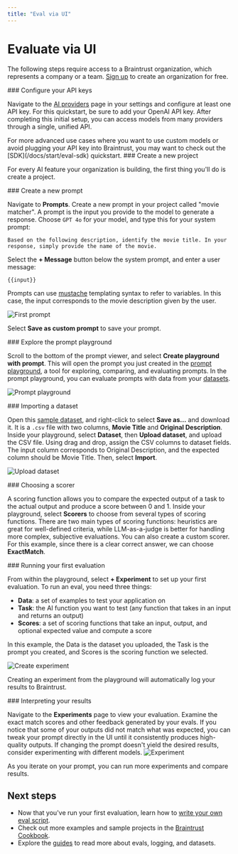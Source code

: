 ```yaml
---
title: "Eval via UI"
---
```



# Evaluate via UI

The following steps require access to a Braintrust organization, which represents a company or a team. [Sign up](https://www.braintrust.dev/signup) to create an organization for free.

<Steps>
<Step>
### Configure your API keys

Navigate to the [AI providers](/app/settings?subroute=secrets) page in your settings and configure at least one API key. For this quickstart, be sure to add your OpenAI API key. After completing this initial setup, you can access models from many providers through a single, unified API.

<Callout>
  For more advanced use cases where you want to use custom models or avoid
  plugging your API key into Braintrust, you may want to check out the
  [SDK](/docs/start/eval-sdk) quickstart.
</Callout>

</Step>

<Step>
### Create a new project

For every AI feature your organization is building, the first thing you'll do is create a project.

</Step>

<Step>
### Create a new prompt

Navigate to **Prompts**. Create a new prompt in your project called "movie matcher". A prompt is the input you provide to the model to generate a response. Choose `GPT 4o` for your model, and type this for your system prompt:

```
Based on the following description, identify the movie title. In your response, simply provide the name of the movie.
```

Select the **\+ Message** button below the system prompt, and enter a user message:

```
{{input}}
```

Prompts can use [mustache](https://mustache.github.io/mustache.5.html) templating syntax to refer to variables. In this case, the input corresponds to the movie description given by the user.

![First prompt](./movie-matcher-prompt.png)

Select **Save as custom prompt** to save your prompt.

</Step>

<Step>
### Explore the prompt playground

Scroll to the bottom of the prompt viewer, and select **Create playground with prompt**. This will open the prompt you just created in the [prompt playground](https://www.braintrust.dev/docs/guides/playground), a tool for exploring, comparing, and evaluating prompts. In the prompt playground, you can evaluate prompts with data from your [datasets](https://www.braintrust.dev/docs/guides/datasets).

![Prompt playground](./prompt-playground.png)

</Step>

<Step>
### Importing a dataset

Open this [sample dataset](https://gist.githubusercontent.com/ornellaaltunyan/28972d2566ddf64bc171922d0f0564e2/raw/838d220eea620a2390427fe1ec35d347f2b798bd/gistfile1.csv), and right-click to select **Save as...** and download it. It is a `.csv` file with two columns, **Movie Title** and **Original Description**. Inside your playground, select **Dataset**, then **Upload dataset**, and upload the CSV file. Using drag and drop, assign the CSV columns to dataset fields. The input column corresponds to Original Description, and the expected column should be Movie Title. Then, select **Import**.

![Upload dataset](./upload-dataset.png)

</Step>

<Step>
### Choosing a scorer

A scoring function allows you to compare the expected output of a task to the actual output and produce a score between 0 and 1. Inside your playground, select **Scorers** to choose from several types of scoring functions. There are two main types of scoring functions: heuristics are great for well-defined criteria, while LLM-as-a-judge is better for handling more complex, subjective evaluations. You can also create a custom scorer. For this example, since there is a clear correct answer, we can choose **ExactMatch**.

</Step>

<Step>
### Running your first evaluation

From within the playground, select **+ Experiment** to set up your first evaluation. To run an eval, you need three things:

- **Data**: a set of examples to test your application on
- **Task**: the AI function you want to test (any function that takes in an input and returns an output)
- **Scores**: a set of scoring functions that take an input, output, and optional expected value and compute a score

In this example, the Data is the dataset you uploaded, the Task is the prompt you created, and Scores is the scoring function we selected.

![Create experiment](./create-experiment.png)

Creating an experiment from the playground will automatically log your results to Braintrust.

</Step>

<Step>
### Interpreting your results

Navigate to the **Experiments** page to view your evaluation. Examine the exact match scores and other feedback generated by your evals. If you notice that some of your outputs did not match what was expected, you can tweak your prompt directly in the UI until it consistently produces high-quality outputs. If changing the prompt doesn't yield the desired results, consider experimenting with different models.
![Experiment](./experiment.png)

As you iterate on your prompt, you can run more experiments and compare results.

</Step>

</Steps>

## Next steps

- Now that you've run your first evaluation, learn how to [write your own eval script](/docs/start/eval-sdk).
- Check out more examples and sample projects in the [Braintrust Cookbook](/docs/cookbook).
- Explore the [guides](/docs/guides) to read more about evals, logging, and datasets.
